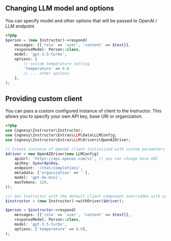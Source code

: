 ## Changing LLM model and options

You can specify model and other options that will be passed to OpenAI / LLM endpoint.

```php
<?php
$person = (new Instructor)->respond(
    messages: [['role' => 'user', 'content' => $text]],
    responseModel: Person::class,
    model: 'gpt-3.5-turbo',
    options: [
        // custom temperature setting
        'temperature' => 0.0
        // ... other options
    ],
);
```


## Providing custom client

You can pass a custom configured instance of client to the Instructor. This allows you to specify your own API key, base URI or organization.

```php
<?php
use Cognesy\Instructor\Instructor;
use Cognesy\Instructor\Extras\LLM\Data\LLMConfig;
use Cognesy\Instructor\Extras\LLM\Drivers\OpenAIDriver;

// Create instance of OpenAI client initialized with custom parameters
$driver = new OpenAIDriver(new LLMConfig(
    apiUrl: 'https://api.openai.com/v1', // you can change base URI
    apiKey: $yourApiKey,
    endpoint: '/chat/completions',
    metadata: ['organization' => ''],
    model: 'gpt-4o-mini',
    maxTokens: 128,
));

/// Get Instructor with the default client component overridden with your own
$instructor = (new Instructor)->withDriver($driver);

$person = $instructor->respond(
    messages: [['role' => 'user', 'content' => $text]],
    responseModel: Person::class,
    model: 'gpt-3.5-turbo',
    options: ['temperature' => 0.0],
);
```
